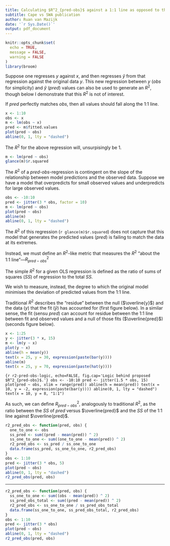 ```yaml
---
title: Calculating $R^2_{pred-obs}$ against a 1:1 line as opposed to the OLS-fit of $pred \sim $obs$
subtitle: Cape vs SWA publication
author: Ruan van Mazijk
date: '`r Sys.Date()`'
output: pdf_document
---
```


```r
knitr::opts_chunk$set(
  echo = TRUE, 
  message = FALSE, 
  warning = FALSE
)
library(broom)
```

Suppose one regresses $y$ against $x$, and then regresses $\hat{y}$ from that regression against the original data $y$. This new regression between $y$ ($obs$ for simplicity) and $\hat{y}$ ($pred$) values can also be used to generate an $R^2$, though below I demonstrate that this $R^2$ is not of interest.

If $pred$ perfectly matches $obs$, then all values should fall along the 1:1 line.

```r
x <- 1:10
obs <- x
m <- lm(obs ~ x)
pred <- m$fitted.values
plot(pred ~ obs)
abline(0, 1, lty = "dashed")
```

The $R^2$ for the above regression will, unsurpisingly be 1.

```r
m <- lm(pred ~ obs)
glance(m)$r.squared
```

The $R^2$ of a $pred$-$obs$-regression is contingent on the slope of the relationship between model predictions and the observed data. Suppose we have a model that overpredicts for small observed values and underpredicts for large observed values.

```r
obs <- -10:10
pred <- jitter(3 * obs, factor = 10)
m <- lm(pred ~ obs)
plot(pred ~ obs)
abline(m)
abline(0, 1, lty = "dashed")
```

The $R^2$ of this regression (`r glance(m)$r.squared`) does not capture that this model that generates the predicted values ($pred$) is failing to match the data at its extremes.

Instead, we must define an $R^2$-like metric that measures the $R^2$ "about the 1:1 line"---$R^2_{pred-obs}$

The simple $R^2$ for a given OLS regression is defined as the ratio of sums of squares ($SS$) of regression to the total $SS$.

\begin{align}
  R^2
    &= \frac{SS_{regression}}{SS_{total}}
    &= \frac{
      \sum_{i=1}^n (\hat{y_i} - \overline{y})^2
    }{
      \sum_{i=1}^n (y_i - \overline{y})^2
    }
\end{align}

We wish to measure, instead, the degree to which the original model minimises the deviation of predicted values from the 1:1 line.

Traditional $R^2$ describes the "residue" between the null ($\overline{y}$) and the data ($y$) that the fit ($\hat{y}$) has accounted for (first figure below). In a similar sense, the fit (sensu $pred$) can account for residue between the 1:1 line between fit and observed values and a null of those fits ($\overline{pred}$) (seconds figure below).

```r
x <- 1:25
y <- jitter(3 * x, 15)
m <- lm(y ~ x)
plot(y ~ x)
abline(h = mean(y))
text(x = 25, y = 30, expression(paste(bar(y))))
abline(m)
text(x = 25, y = 70, expression(paste(hat(y))))
```

```{r r2-pred-obs-logic, echo=FALSE, fig.cap='Logic behind proposed $R^2_{pred-obs}$.'}
obs <- -10:10
pred <- jitter(1.5 * obs, 15)
plot(pred ~ obs, xlim = range(pred))
abline(h = mean(pred))
text(x = 10, y = -2, expression(paste(bar(y))))
abline(0, 1, lty = "dashed")
text(x = 10, y = 8, "1:1")
```

As such, we can define $R^2_{pred-obs}$, analogously to traditional $R^2$, as the ratio between the $SS$ of $pred$ versus $\overline{pred}$ and the $SS$ of the 1:1 line against $\overline{pred}$.

\begin{align}
  obs \equiv the \ 1:1 \ line \\
  R^2_{pred-obs}
    &= \frac{SS_{pred}}{SS_{1:1}} \\
    &= \frac{
      \sum_{i=1}^n (pred_i - \overline{pred})^2
    }{
      \sum_{i=1}^n (obs_i - \overline{pred})^2
    }
\end{align}

```r
r2_pred_obs <- function(pred, obs) {
  one_to_one <- obs
  ss_pred <- sum((pred - mean(pred)) ^ 2)
  ss_one_to_one <- sum((one_to_one - mean(pred)) ^ 2)
  r2_pred_obs <- ss_pred / ss_one_to_one
  data.frame(ss_pred, ss_one_to_one, r2_pred_obs)
}
obs <- 1:10
pred <- jitter(3 * obs, 5)
plot(pred ~ obs)
abline(0, 1, lty = "dashed")
r2_pred_obs(pred, obs)
```

***

```r
r2_pred_obs <- function(pred, obs) {
  ss_one_to_one <- sum((obs - mean(pred)) ^ 2)
  ss_pred_obs_total <- sum((pred - mean(pred)) ^ 2)
  r2_pred_obs <- ss_one_to_one / ss_pred_obs_total
  data.frame(ss_one_to_one, ss_pred_obs_total, r2_pred_obs)
}
obs <- 1:10
pred <- jitter(3 * obs)
plot(pred ~ obs)
abline(0, 1, lty = "dashed")
r2_pred_obs(pred, obs)
```
